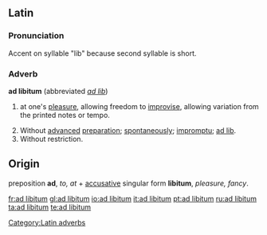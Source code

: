 {{wikipedia}}
==Latin==
===Pronunciation===
Accent on syllable "lib" because second syllable is short.
===Adverb===
'''ad libitum'''  (abbreviated ''[[ad lib]]'')

# {{music|lang=la}} at one's [[pleasure]], allowing freedom to [[improvise]], allowing variation from the printed notes or tempo. 
# Without [[advance]]d [[preparation]]; [[spontaneously]]; [[impromptu]]; [[ad lib]].
# Without restriction.

==Origin==
preposition '''ad''', ''to, at'' + [[accusative]] singular form '''libitum''', ''pleasure, fancy''.

[[Category:Latin adverbs]]

[[fr:ad libitum]]
[[gl:ad libitum]]
[[io:ad libitum]]
[[it:ad libitum]]
[[pt:ad libitum]]
[[ru:ad libitum]]
[[ta:ad libitum]]
[[te:ad libitum]]